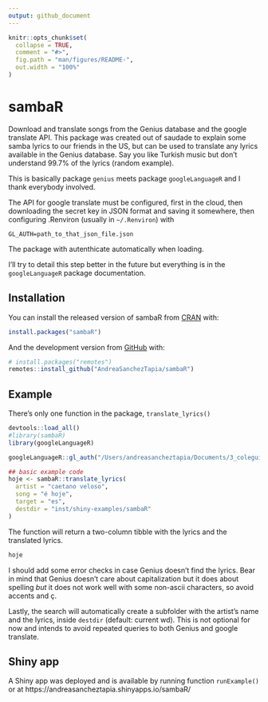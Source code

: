```yaml
---
output: github_document
---
```


<!-- README.md is generated from README.Rmd. Please edit that file -->

```r
knitr::opts_chunk$set(
  collapse = TRUE,
  comment = "#>",
  fig.path = "man/figures/README-",
  out.width = "100%"
)
```

# sambaR

<!-- badges: start -->
<!-- badges: end -->

Download and translate songs from the Genius database and the google translate API.
This package was created out of saudade to explain some samba lyrics to our friends in the US, but can be used to translate any lyrics available in the Genius database. Say you like Turkish music but don't understand 99.7% of the lyrics (random example).

This is basically package `genius` meets package `googleLanguageR` and I thank everybody involved.

The API for google translate must be configured, first in the cloud, then downloading the secret key in JSON format and saving it somewhere, then configuring .Renviron (usually in `~/.Renviron`) with 

`GL_AUTH=path_to_that_json_file.json`

The package with autenthicate automatically when loading.

I'll try to detail this step better in the future but everything is in the `googleLanguageR` package documentation.


## Installation

You can install the released version of sambaR from [CRAN](https://CRAN.R-project.org) with:

``` r
install.packages("sambaR")
```

And the development version from [GitHub](https://github.com/) with:

``` r
# install.packages("remotes")
remotes::install_github("AndreaSanchezTapia/sambaR")
```

## Example

There's only one function in the package, `translate_lyrics()`

```r
devtools::load_all()
#library(sambaR)
library(googleLanguageR)
```


```r
googleLanguageR::gl_auth("/Users/andreasancheztapia/Documents/3_coleguinhas/2021_carnaval/sambaR/inst/shiny-examples/sambaR/glkey.json")
```

```r
## basic example code
hoje <- sambaR::translate_lyrics(
  artist = "caetano veloso",
  song = "é hoje",
  target = "es",
  destdir = "inst/shiny-examples/sambaR"
)
```

The function will return a two-column tibble with the lyrics and the translated lyrics. 

```r
hoje
```

I should add some error checks in case Genius doesn't find the lyrics. Bear in mind that Genius doesn't care about capitalization but it does about spelling _but_ it does not work well with some non-ascii characters, so avoid accents and ç.

Lastly, the search will automatically create a subfolder with the artist's name and the lyrics, inside `destdir` (default: current wd). This is not optional for now and intends to avoid repeated queries to both Genius and google translate.

## Shiny app

A Shiny app was deployed and is available by running function `runExample()` or at https://andreasancheztapia.shinyapps.io/sambaR/
